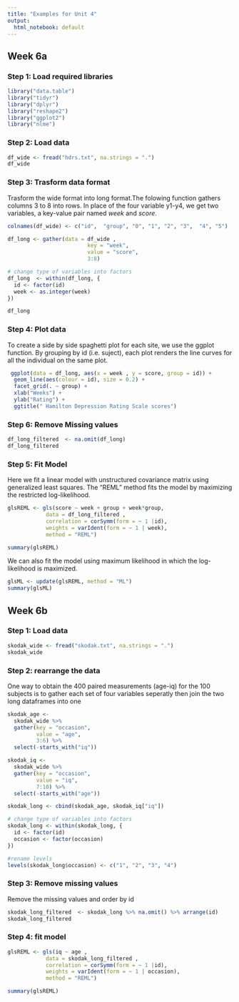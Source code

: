 ```yaml
---
title: "Examples for Unit 4"
output:
  html_notebook: default
---
```

## Week 6a

### Step 1: Load required libraries

```r
library("data.table")
library("tidyr")
library("dplyr")
library("reshape2")
library("ggplot2")
library("nlme")
```

### Step 2: Load data

```r
df_wide <- fread("hdrs.txt", na.strings = ".")
df_wide
```


### Step 3: Trasform data format

Trasform the wide format into long format.The folowing function gathers columns 3 to 8 into rows. In place of the four variable y1-y4, we get two variables, a key-value pair named *week* and *score*.

```r
colnames(df_wide) <- c("id",  "group", "0", "1", "2", "3",  "4", "5")

df_long <- gather(data = df_wide ,
                         key = "week",
                         value = "score",
                         3:8)

# change type of variables into factors
df_long  <- within(df_long, {
  id <- factor(id)
  week <- as.integer(week)
})

df_long
```


### Step 4: Plot data

To create a side by side spaghetti plot for each site, we use the ggplot function.  By grouping by id (i.e. suject), each plot renders the line curves for all the individual on the same plot.
```r
 ggplot(data = df_long, aes(x = week , y = score, group = id)) +
  geom_line(aes(colour = id), size = 0.2) +
  facet_grid(. ~ group) + 
  xlab("Weeks") +
  ylab("Rating") +
  ggtitle(" Hamilton Depression Rating Scale scores") 
```

### Step 6: Remove Missing values

```r
df_long_filtered  <- na.omit(df_long)
df_long_filtered
```


### Step 5: Fit Model

Here we fit a linear model with unstructured covariance matrix using generalized least squares. The "REML" method  fits the model by maximizing the restricted log-likelihood.

```r
glsREML <- gls(score ~ week + group + week*group, 
            data = df_long_filtered , 
            correlation = corSymm(form = ~ 1 |id),
            weights = varIdent(form = ~ 1 | week),
            method = "REML")

summary(glsREML)
```


We can also fit the model using maximum likelihood in which the log-likelihood is maximized.

```R
glsML <- update(glsREML, method = "ML")
summary(glsML)
```

## Week 6b

### Step 1: Load data
```r
skodak_wide <- fread("skodak.txt", na.strings = ".")
skodak_wide
```

### Step 2: rearrange the data


One way to obtain the 400 paired measurements (age-iq) for the 100 subjects is to gather each set of four variables seperatly then join the two long dataframes into one

```r
skodak_age <- 
  skodak_wide %>%
  gather(key = "occasion",
         value = "age",
         3:6) %>%
  select(-starts_with("iq"))

skodak_iq <- 
  skodak_wide %>%
  gather(key = "occasion",
         value = "iq",
         7:10) %>%
  select(-starts_with("age"))

skodak_long <- cbind(skodak_age, skodak_iq["iq"])

# change type of variables into factors
skodak_long <- within(skodak_long, {
  id <- factor(id)
  occasion <- factor(occasion)
})

#rename levels
levels(skodak_long$occasion) <- c("1", "2", "3", "4")

```

### Step 3: Remove missing values

Remove the missing values and order by id
```r
skodak_long_filtered  <- skodak_long %>% na.omit() %>% arrange(id)
skodak_long_filtered 
```

### Step 4: fit model

```r
glsREML <- gls(iq ~ age , 
            data = skodak_long_filtered , 
            correlation = corSymm(form = ~ 1 |id),
            weights = varIdent(form = ~ 1 | occasion),
            method = "REML")

summary(glsREML)
```
